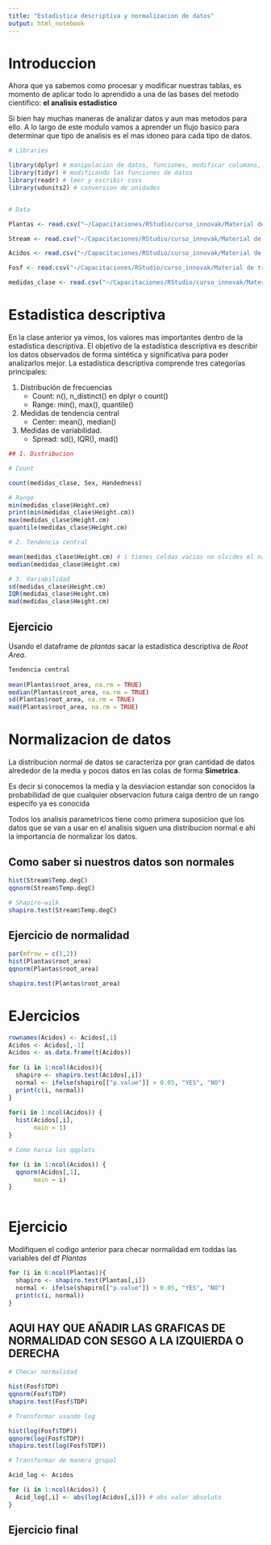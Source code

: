 ```yaml
---
title: "Estadistica descriptiva y normalizacion de datos"
output: html_notebook
---
```


# Introduccion 

Ahora que ya sabemos como procesar y modificar nuestras tablas, es momento de aplicar todo lo aprendido a una de las bases del metodo cientifico: __el analisis estadistico__ 

Si bien hay muchas maneras de analizar datos y aun mas metodos para ello. A lo largo de este modulo vamos a aprender un flujo basico para determinar que tipo de analisis es el mas idoneo para cada tipo de datos.

```r
# Libraries

library(dplyr) # manipulacion de datos, funciones, modificar columans, filtrar, reordenar, calculos, etc 
library(tidyr) # modificando las funciones de datos
library(readr) # leer y escribir csvs
library(udunits2) # conversion de unidades 


# Data

Plantas <- read.csv("~/Capacitaciones/RStudio/curso_innovak/Material de trabajo/Tabla_plantas.csv")

Stream <- read.csv("~/Capacitaciones/RStudio/curso_innovak/Material de trabajo/DATOS/stream.csv")

Acidos <- read.csv("~/Capacitaciones/RStudio/curso_innovak/Material de trabajo/Acidos_ex.csv")

Fosf <- read.csv("~/Capacitaciones/RStudio/curso_innovak/Material de trabajo/DATOS/phosphorus.csv")

medidas_clase <- read.csv("~/Capacitaciones/RStudio/curso_innovak/Material de trabajo/Class-data.csv")


```

# Estadistica descriptiva

En la clase anterior ya vimos, los valores mas importantes dentro de la estadistica descriptiva. El objetivo de la estadística descriptiva es describir los datos observados de forma sintética y significativa para poder analizarlos mejor. La estadística descriptiva comprende tres categorías principales: 

1. Distribución de frecuencias
    + Count: n(), n_distinct() en dplyr o count()
    + Range: min(), max(), quantile()
2. Medidas de tendencia central 
    + Center: mean(), median()
3. Medidas de variabilidad.
    + Spread: sd(), IQR(), mad()
    
```r

## 1. Distribucion

# Count 

count(medidas_clase, Sex, Handedness)

# Range 
min(medidas_clase$Height.cm)
print(min(medidas_clase$Height.cm))
max(medidas_clase$Height.cm)
quantile(medidas_clase$Height.cm)

# 2. Tendencia central

mean(medidas_clase$Height.cm) # i tienes celdas vacias no olvides el na.rm = TRUE
median(medidas_clase$Height.cm)

# 3. Variabilidad 
sd(medidas_clase$Height.cm)
IQR(medidas_clase$Height.cm)
mad(medidas_clase$Height.cm)

```
## Ejercicio 

Usando el dataframe de _plantas_ sacar la estadistica descriptiva de _Root Area_. 

```r

Tendencia central
  
mean(Plantas$root_area, na.rm = TRUE) 
median(Plantas$root_area, na.rm = TRUE)
sd(Plantas$root_area, na.rm = TRUE)
mad(Plantas$root_area, na.rm = TRUE)


```
# Normalizacion de datos 

La distribucion normal de datos se caracteriza por gran cantidad de datos alrededor de la media y pocos datos en las colas  de forma __Simetrica__. 

Es decir si conocemos la media y la desviacion estandar son conocidos la probabilidad de que cualquier observacion futura caiga dentro de un rango especifo ya es conocida

Todos los analisis parametricos tiene como primera suposicion que los datos que se van a usar en el analisis siguen una distribucion normal e ahi la importancia de normalizar los datos.

## Como saber si nuestros datos son normales

```r

hist(Stream$Temp.degC)
qqnorm(Stream$Temp.degC)

# Shapiro-wilk 
shapiro.test(Stream$Temp.degC)


```
## Ejercicio de normalidad 

```r

par(mfrow = c(1,2))
hist(Plantas$root_area)
qqnorm(Plantas$root_area)

shapiro.test(Plantas$root_area)


```
# EJercicios 

```r

rownames(Acidos) <- Acidos[,1]
Acidos <- Acidos[,-1]
Acidos <- as.data.frame(t(Acidos))
         
for (i in 1:ncol(Acidos)){
  shapiro <- shapiro.test(Acidos[,i])
  normal <- ifelse(shapiro[["p.value"]] > 0.05, "YES", "NO")
  print(c(i, normal))
}
         
for(i in 1:ncol(Acidos)) {
  hist(Acidos[,i],
       main = 1)
}

# Como haria los qqplots

for (i in 1:ncol(Acidos)) {
  qqnorm(Acidos[,1],
       main = i)
}
 


```

# Ejercicio 

Modifiquen el codigo anterior para checar normalidad em toddas las variables del df _Plantas_

```r

for (i in 6:ncol(Plantas)){
  shapiro <- shapiro.test(Plantas[,i])
  normal <- ifelse(shapiro[["p.value"]] > 0.05, "YES", "NO")
  print(c(i, normal))
}

```
## AQUI HAY QUE AÑADIR LAS GRAFICAS DE NORMALIDAD CON SESGO A LA IZQUIERDA O DERECHA 

```r

# Checar normalidad 

hist(Fosf$TDP)
qqnorm(Fosf$TDP)
shapiro.test(Fosf$TDP)

# Transformar usando log 

hist(log(Fosf$TDP))
qqnorm(log(Fosf$TDP))
shapiro.test(log(Fosf$TDP))

# Transformar de manera grupal 

Acid_log <- Acidos

for (i in 1:ncol(Acidos)) {
  Acid_log[,i] <- abs(log(Acidos[,i])) # abs valor absoluto 
}
```


## Ejercicio final 


